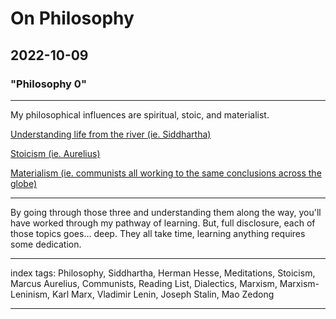 # On Philosophy

## 2022-10-09

### "Philosophy 0"

---

My philosophical influences are spiritual, stoic, and materialist.

[Understanding life from the river (ie. Siddhartha)](/posts/on-siddhartha)

[Stoicism (ie. Aurelius)](/posts/on-meditations)

[Materialism (ie. communists all working to the same conclusions across the globe)](/posts/on-communists)

---

By going through those three and understanding them along the way, you'll have worked through my pathway of learning. But, full disclosure, each of those topics goes... deep. They all take time, learning anything requires some dedication. 


---

index tags: Philosophy, Siddhartha, Herman Hesse, Meditations, Stoicism, Marcus Aurelius, Communists, Reading List, Dialectics, Marxism, Marxism-Leninism, Karl Marx, Vladimir Lenin, Joseph Stalin, Mao Zedong

---
